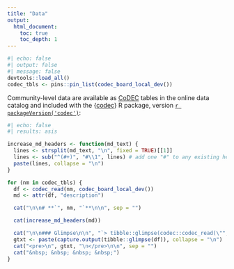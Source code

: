 ```yaml
---
title: "Data"
output:
  html_document:
    toc: true
    toc_depth: 1
---
```



```r
#| echo: false
#| output: false
#| message: false
devtools::load_all()
codec_tbls <- pins::pin_list(codec_board_local_dev())

```

Community-level data are available as [CoDEC](https://geomarker.io/codec) tables in the online data catalog and included with the {[codec](https://github.com/geomarker.io/codec)} R package, version [`r packageVersion('codec')`](https://github.com/geomarker-io/codec/releases):


```r
#| echo: false
#| results: asis

increase_md_headers <- function(md_text) {
  lines <- strsplit(md_text, "\n", fixed = TRUE)[[1]]
  lines <- sub("^(#+)", "#\\1", lines) # add one "#" to any existing header
  paste(lines, collapse = "\n")
}

for (nm in codec_tbls) {
  df <- codec_read(nm, codec_board_local_dev())
  md <- attr(df, "description")

  cat("\n\n# **`", nm, "`**\n\n", sep = "")

  cat(increase_md_headers(md))

  cat("\n\n### Glimpse\n\n", "`> tibble::glimpse(codec::codec_read(\"", nm, "\"))`\n\n", sep = "")
  gtxt <- paste(capture.output(tibble::glimpse(df)), collapse = "\n")
  cat("<pre>\n", gtxt, "\n</pre>\n\n", sep = "")
  cat("&nbsp; &nbsp; &nbsp; &nbsp;")
}
```
